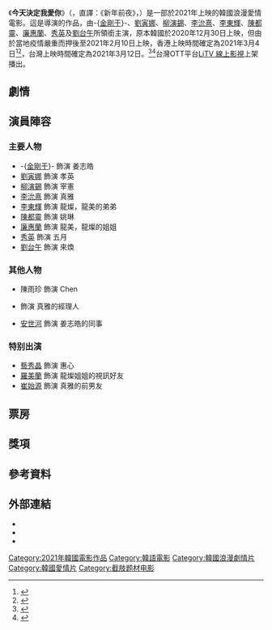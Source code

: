 {{Distinguish|新年前夜 (電影)}}
{{Infobox Film
|片名        = 今天決定我愛你
|電影原名    = {{lang|ko|새해전야}}<br>{{lang|en|''New Year Blues''}}
|圖像        = 
|圖像說明    = 
|導演        = {{link-ko|洪智暎|홍지영}}
|監製        = 
|製片        = 
|原作        = 
|編劇        = 
|主演        = {{ubl|-{[[金剛于|金剛于]]}-|[[劉寅娜|劉寅娜]]|[[柳演錫|柳演錫]]|[[李沇熹|李沇熹]]|[[李東輝_(演員)|李東輝]]|[[陳都靈|陳都靈]]|[[廉惠蘭|廉惠蘭]]|[[秀英_(少女時代)|秀英]]|[[劉台午|劉台午]]}}
|分級        = 
|副標題      = 
|主題曲      = 
|片頭曲      = 
|片尾曲      = 
|配樂        =
|攝影        = 
|剪輯        = 
|製片商      = Soo Film
|發行商      = {{flagicon|KOR}}Acemaker Movieworks<br>{{flagicon|Singapore}}Clover Films, Golden Village Pictures<br>{{flagicon|TWN}}華映娛樂<br>{{flagicon|HKG}}萬基娛樂
|上映日期    = {{flagicon|KOR}} 2021年2月10日<br />{{flagicon|Singapore}} 2021年2月11日<br />{{flagicon|HKG}} 2021年3月4日<br />{{flagicon|TWN}} 2021年3月12日
|片長        = 114分鐘
|產地        = {{KOR}}
|語言        = [[韓語|韓語]]
|官方網站    = 
|預算        = 
|票房        = 
|續集        = 
|cn_name     = 新年前夜
|hk_name     = 新年前夕
|tw_name     = 今天決定我愛你
|sg_name     = 
}}

《'''今天決定我愛你'''》（{{韓|諺=새해전야|漢=새해前夜}}，直譯：《新年前夜》，{{lang-en|''New Year Blues''}}）是一部於2021年上映的韓國浪漫愛情電影。這是導演{{link-ko|洪智暎|홍지영}}的作品，由-{[[金剛于|金剛于]]}-、[[劉寅娜|劉寅娜]]、[[柳演錫|柳演錫]]、[[李沇熹|李沇熹]]、[[李東輝_(演員)|李東輝]]、[[陳都靈|陳都靈]]、[[廉惠蘭|廉惠蘭]]、[[秀英_(少女時代)|秀英]]及[[劉台午|劉台午]]所領銜主演，原本韓國於2020年12月30日上映，但由於當地疫情嚴重而押後至2021年2月10日上映，香港上映時間確定為2021年3月4日<ref>{{Cite web|url=https://www.koreastardaily.com/tc/news/133427|title=「新的一年，由愛出發」《新年前夕》將在香港上映|publisher=koreastardaily|accessdate=2021-02-01|archive-date=2021-06-23|archive-url=https://web.archive.org/web/20210623045307/https://www.koreastardaily.com/tc/news/133427}}</ref><ref>{{Cite web|url=https://www.bastillepost.com/hongkong/article/8047617-四個韓式愛情故事-群星浪漫演繹《新年前夕》/|title=四個韓式愛情故事-群星浪漫演繹《新年前夕》|publisher=巴士的報|accessdate=2021-03-02}}</ref>，台灣上映時間確定為2021年3月12日。<ref>{{Cite web|url=https://www.koreastardaily.com/tc/news/133594|title=療癒系浪漫電影《今天決定我愛你》將於白色情人節3月12日在台灣上映|publisher=koreastardaily|accessdate=2021-02-09|archive-date=2021-02-09|archive-url=https://web.archive.org/web/20210209090934/https://www.koreastardaily.com/tc/news/133594|dead-url=no}}</ref><ref>{{Cite web|url=http://n.yam.com/Article/20210304704740|title=韓國浪漫愛情電影《今天決定我愛你》 白色情人節上映|publisher=YamNews|accessdate=2021-02-09|archive-date=2021-03-04}}</ref>台灣OTT平台[[LiTV_線上影視|LiTV 線上影視]]上架播出。

==劇情==


==演員陣容==
===主要人物 ===
* -{[[金剛于|金剛于]]}- 飾演 姜志皓
* [[劉寅娜|劉寅娜]] 飾演 孝英
* [[柳演錫|柳演錫]] 飾演 宰憲
* [[李沇熹|李沇熹]] 飾演 真雅
* [[李東輝_(演員)|李東輝]] 飾演 龍燦，龍美的弟弟
* [[陳都靈|陳都靈]] 飾演 姚琳
* [[廉惠蘭|廉惠蘭]] 飾演 龍美，龍燦的姐姐
* [[秀英_(少女時代)|秀英]] 飾演 五月
* [[劉台午|劉台午]] 飾演 來煥

===其他人物 ===
* 陳雨珍 飾演 Chen
* {{link-ko|李智河|이지하}} 飾演 真雅的經理人
* [[安世河|安世河]] 飾演 姜志皓的同事

===特别出演===
* [[藝秀晶|藝秀晶]] 飾演 惠心
* [[羅美蘭|羅美蘭]] 飾演 龍燦姐姐的視訊好友
* [[崔始源|崔始源]] 飾演 真雅的前男友

==票房==

==獎項==

==參考資料==
{{reflist|2}}

==外部連結==
*{{imdb title|tt13893464|新年前夕}}
* {{Naver title|190382}}
* {{Daum title|136572}}

[[Category:2021年韓國電影作品|Category:2021年韓國電影作品]]
[[Category:韓語電影|Category:韓語電影]]
[[Category:韓國浪漫劇情片|Category:韓國浪漫劇情片]]
[[Category:韓國愛情片|Category:韓國愛情片]]
[[Category:截肢题材电影|Category:截肢题材电影]]
